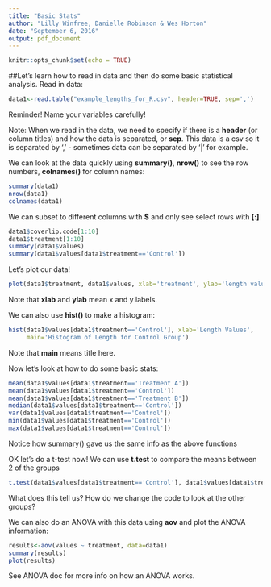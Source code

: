 ```yaml
---
title: "Basic Stats"
author: "Lilly Winfree, Danielle Robinson & Wes Horton"
date: "September 6, 2016"
output: pdf_document
---
```


```r
knitr::opts_chunk$set(echo = TRUE)
```

##Let's learn how to read in data and then do some basic statistical analysis.
Read in data:

```r
data1<-read.table("example_lengths_for_R.csv", header=TRUE, sep=',')
```

Reminder! Name your variables carefully!

Note: When we read in the data, we need to specify if there is a **header** (or column titles) and how the data is separated, or **sep**. This data is a csv so it is separated by ',' - sometimes data can be separated by '|' for example.

We can look at the data quickly using **summary()**, **nrow()** to see the row numbers, **colnames()** for column names:

```r
summary(data1)
nrow(data1)
colnames(data1)
```

We can subset to different columns with **$** and only see select rows with **[:]**

```r
data1$coverlip.code[1:10]
data1$treatment[1:10]
summary(data1$values)
summary(data1$values[data1$treatment=='Control'])
```

Let's plot our data!

```r
plot(data1$treatment, data1$values, xlab='treatment', ylab='length values')
```

Note that **xlab** and **ylab** mean x and y labels.

We can also use **hist()** to make a histogram:
```r
hist(data1$values[data1$treatment=='Control'], xlab='Length Values', 
     main='Histogram of Length for Control Group')
```

Note that **main** means title here.

Now let's look at how to do some basic stats:
```r
mean(data1$values[data1$treatment=='Treatment A'])
mean(data1$values[data1$treatment=='Control'])
mean(data1$values[data1$treatment=='Treatment B'])
median(data1$values[data1$treatment=='Control'])
var(data1$values[data1$treatment=='Control'])
min(data1$values[data1$treatment=='Control'])
max(data1$values[data1$treatment=='Control'])
```

Notice how summary() gave us the same info as the above functions

OK let's do a t-test now! We can use **t.test** to compare the means between 2 of the groups
```r
t.test(data1$values[data1$treatment=='Control'], data1$values[data1$treatment=='Treatment B'])
```

What does this tell us?
How do we change the code to look at the other groups?

We can also do an ANOVA with this data using **aov** and plot the ANOVA information:
```r
results<-aov(values ~ treatment, data=data1)
summary(results)
plot(results)
```

See ANOVA doc for more info on how an ANOVA works.
